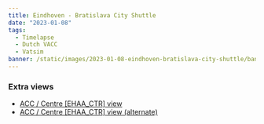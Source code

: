 ```yaml
---
title: Eindhoven - Bratislava City Shuttle
date: "2023-01-08"
tags:
  - Timelapse
  - Dutch VACC
  - Vatsim
banner: /static/images/2023-01-08-eindhoven-bratislava-city-shuttle/banner.jpg
---
```


<Youtube id="S7naWC1xsaY" />

### Extra views

- [ACC / Centre [EHAA_CTR] view](https://youtu.be/olBx3Q60aoQ)
- [ACC / Centre [EHAA_CTR] view (alternate)](https://youtu.be/n0ee-bYexb8)
